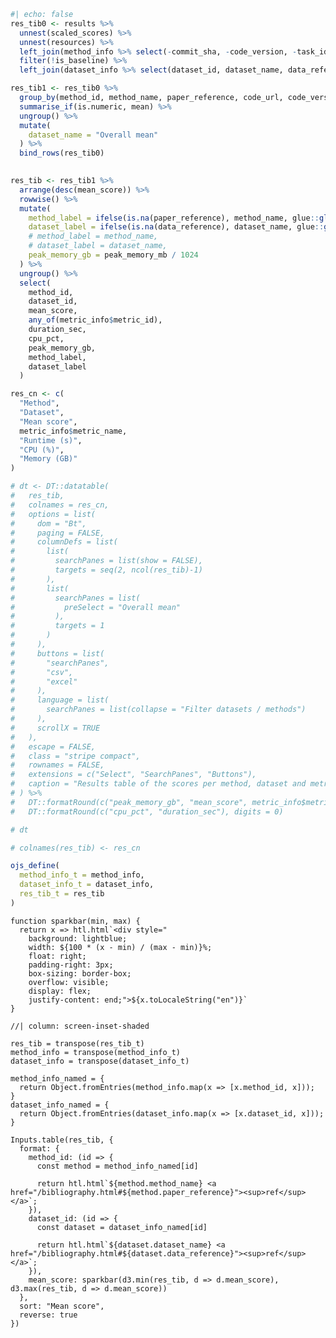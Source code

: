 
```r
#| echo: false
res_tib0 <- results %>%
  unnest(scaled_scores) %>%
  unnest(resources) %>%
  left_join(method_info %>% select(-commit_sha, -code_version, -task_id), by = "method_id") %>%
  filter(!is_baseline) %>%
  left_join(dataset_info %>% select(dataset_id, dataset_name, data_reference), by = "dataset_id")

res_tib1 <- res_tib0 %>% 
  group_by(method_id, method_name, paper_reference, code_url, code_version) %>%
  summarise_if(is.numeric, mean) %>%
  ungroup() %>%
  mutate(
    dataset_name = "Overall mean"
  ) %>%
  bind_rows(res_tib0)

  
res_tib <- res_tib1 %>%
  arrange(desc(mean_score)) %>%
  rowwise() %>%
  mutate(
    method_label = ifelse(is.na(paper_reference), method_name, glue::glue("{method_name} <sup>{cite_fun(paper_reference, format = 'html')}</sup>")),
    dataset_label = ifelse(is.na(data_reference), dataset_name, glue::glue("{dataset_name} <sup>{cite_fun(data_reference, format = 'html')}</sup>")),
    # method_label = method_name,
    # dataset_label = dataset_name,
    peak_memory_gb = peak_memory_mb / 1024
  ) %>%
  ungroup() %>%
  select(
    method_id,
    dataset_id,
    mean_score,
    any_of(metric_info$metric_id),
    duration_sec,
    cpu_pct,
    peak_memory_gb,
    method_label,
    dataset_label
  )

res_cn <- c(
  "Method",
  "Dataset",
  "Mean score",
  metric_info$metric_name,
  "Runtime (s)",
  "CPU (%)",
  "Memory (GB)"
)

# dt <- DT::datatable(
#   res_tib,
#   colnames = res_cn,
#   options = list(
#     dom = "Bt",
#     paging = FALSE,
#     columnDefs = list(
#       list(
#         searchPanes = list(show = FALSE),
#         targets = seq(2, ncol(res_tib)-1)
#       ),
#       list(
#         searchPanes = list(
#           preSelect = "Overall mean"
#         ),
#         targets = 1
#       )
#     ),
#     buttons = list(
#       "searchPanes",
#       "csv",
#       "excel"
#     ),
#     language = list(
#       searchPanes = list(collapse = "Filter datasets / methods")
#     ),
#     scrollX = TRUE
#   ),
#   escape = FALSE,
#   class = "stripe compact",
#   rownames = FALSE,
#   extensions = c("Select", "SearchPanes", "Buttons"),
#   caption = "Results table of the scores per method, dataset and metric (after scaling). Use the filters to make a custom subselection of methods and datasets. The \"Overall mean\" dataset is the mean value across all datasets."
# ) %>%
#   DT::formatRound(c("peak_memory_gb", "mean_score", metric_info$metric_id), digits = 2) %>%
#   DT::formatRound(c("cpu_pct", "duration_sec"), digits = 0)

# dt

# colnames(res_tib) <- res_cn

ojs_define(
  method_info_t = method_info,
  dataset_info_t = dataset_info,
  res_tib_t = res_tib
)
```

```ojs
function sparkbar(min, max) {
  return x => htl.html`<div style="
    background: lightblue;
    width: ${100 * (x - min) / (max - min)}%;
    float: right;
    padding-right: 3px;
    box-sizing: border-box;
    overflow: visible;
    display: flex;
    justify-content: end;">${x.toLocaleString("en")}`
}
```

```ojs
//| column: screen-inset-shaded

res_tib = transpose(res_tib_t)
method_info = transpose(method_info_t)
dataset_info = transpose(dataset_info_t)

method_info_named = {
  return Object.fromEntries(method_info.map(x => [x.method_id, x]));
}
dataset_info_named = {
  return Object.fromEntries(dataset_info.map(x => [x.dataset_id, x]));
}

Inputs.table(res_tib, {
  format: {
    method_id: (id => {
      const method = method_info_named[id]

      return htl.html`${method.method_name} <a href="/bibliography.html#${method.paper_reference}"><sup>ref</sup></a>`;
    }),
    dataset_id: (id => {
      const dataset = dataset_info_named[id]

      return htl.html`${dataset.dataset_name} <a href="/bibliography.html#${dataset.data_reference}"><sup>ref</sup></a>`;
    }),
    mean_score: sparkbar(d3.min(res_tib, d => d.mean_score), d3.max(res_tib, d => d.mean_score))
  },
  sort: "Mean score",
  reverse: true
})
```